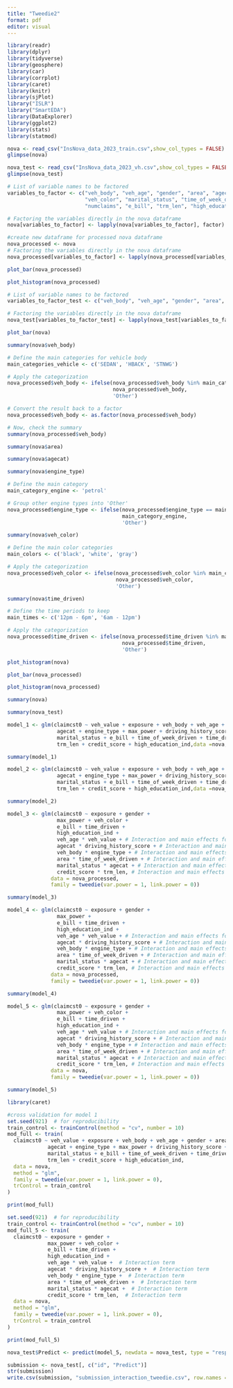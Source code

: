 ```yaml
---
title: "Tweedie2"
format: pdf
editor: visual
---
```


```r
library(readr)
library(dplyr)
library(tidyverse)
library(geosphere)
library(car)
library(corrplot)
library(caret)
library(knitr)
library(sjPlot)
library("ISLR")
library("SmartEDA")
library(DataExplorer)
library(ggplot2)
library(stats)
library(statmod)
```

```r
nova <- read_csv("InsNova_data_2023_train.csv",show_col_types = FALSE)
glimpse(nova)
```

```r
nova_test <- read_csv("InsNova_data_2023_vh.csv",show_col_types = FALSE)
glimpse(nova_test)
```

```r
# List of variable names to be factored
variables_to_factor <- c("veh_body", "veh_age", "gender", "area", "agecat", "engine_type", 
                         "veh_color", "marital_status", "time_of_week_driven", "time_driven", 
                         "numclaims", "e_bill", "trm_len", "high_education_ind", "clm")

# Factoring the variables directly in the nova dataframe
nova[variables_to_factor] <- lapply(nova[variables_to_factor], factor)
```

```r
#create new dataframe for processed nova dataframe
nova_processed <- nova
# Factoring the variables directly in the nova dataframe
nova_processed[variables_to_factor] <- lapply(nova_processed[variables_to_factor], factor)
```

```r
plot_bar(nova_processed)
```

```r
plot_histogram(nova_processed)
```

```r
# List of variable names to be factored
variables_to_factor_test <- c("veh_body", "veh_age", "gender", "area", "agecat", "engine_type","veh_color", "marital_status", "time_of_week_driven", "time_driven", "e_bill", "trm_len", "high_education_ind")

# Factoring the variables directly in the nova dataframe
nova_test[variables_to_factor_test] <- lapply(nova_test[variables_to_factor_test], factor)
```

```r
plot_bar(nova)
```

```r
summary(nova$veh_body)
```

```r
# Define the main categories for vehicle body
main_categories_vehicle <- c('SEDAN', 'HBACK', 'STNWG')

# Apply the categorization
nova_processed$veh_body <- ifelse(nova_processed$veh_body %in% main_categories_vehicle, 
                                  nova_processed$veh_body, 
                                  'Other')
```

```r
# Convert the result back to a factor
nova_processed$veh_body <- as.factor(nova_processed$veh_body)

# Now, check the summary
summary(nova_processed$veh_body)
```

```r
summary(nova$area)
```

```r
summary(nova$agecat)
```

```r
summary(nova$engine_type)
```

```r
# Define the main category
main_category_engine <- 'petrol'

# Group other engine types into 'Other'
nova_processed$engine_type <- ifelse(nova_processed$engine_type == main_category_engine, 
                                     main_category_engine, 
                                     'Other')
```

```r
summary(nova$veh_color)
```

```r
# Define the main color categories
main_colors <- c('black', 'white', 'gray')

# Apply the categorization
nova_processed$veh_color <- ifelse(nova_processed$veh_color %in% main_colors, 
                                   nova_processed$veh_color, 
                                   'Other')
```

```r
summary(nova$time_driven)
```

```r
# Define the time periods to keep
main_times <- c('12pm - 6pm', '6am - 12pm')

# Apply the categorization
nova_processed$time_driven <- ifelse(nova_processed$time_driven %in% main_times, 
                                     nova_processed$time_driven, 
                                     'Other')
```

```r
plot_histogram(nova)
```

```r
plot_bar(nova_processed)
```

```r
plot_histogram(nova_processed)
```

```r
summary(nova)
```

```r
summary(nova_test)
```

```r
model_1 <- glm(claimcst0 ~ veh_value + exposure + veh_body + veh_age + gender + area + 
                agecat + engine_type + max_power + driving_history_score + veh_color + 
                marital_status + e_bill + time_of_week_driven + time_driven + 
                trm_len + credit_score + high_education_ind,data =nova, family = tweedie(var.power = 1, link.power = 0))
```

```r
summary(model_1)
```

```r
model_2 <- glm(claimcst0 ~ veh_value + exposure + veh_body + veh_age + gender + area + 
                agecat + engine_type + max_power + driving_history_score + veh_color + 
                marital_status + e_bill + time_of_week_driven + time_driven + 
                trm_len + credit_score + high_education_ind,data =nova_processed, family = tweedie(var.power = 1, link.power = 0))
```

```r
summary(model_2)
```

```r
model_3 <- glm(claimcst0 ~ exposure + gender + 
                max_power + veh_color + 
                e_bill + time_driven + 
                high_education_ind +
                veh_age * veh_value + # Interaction and main effects for vehicle age and vehicle value
                agecat * driving_history_score + # Interaction and main effects for driver's age category and driving history score
                veh_body * engine_type + # Interaction and main effects for vehicle type and engine type
                area * time_of_week_driven + # Interaction and main effects for area of residence and time of week driven
                marital_status * agecat + # Interaction and main effects for marital status and age category
                credit_score * trm_len, # Interaction and main effects for credit score and term length
              data = nova_processed, 
              family = tweedie(var.power = 1, link.power = 0))
```

```r
summary(model_3)
```

```r
model_4 <- glm(claimcst0 ~ exposure + gender + 
                max_power + 
                e_bill + time_driven + 
                high_education_ind +
                veh_age * veh_value + # Interaction and main effects for vehicle age and vehicle value
                agecat * driving_history_score + # Interaction and main effects for driver's age category and driving history score
                veh_body * engine_type + # Interaction and main effects for vehicle type and engine type
                area * time_of_week_driven + # Interaction and main effects for area of residence and time of week driven
                marital_status * agecat + # Interaction and main effects for marital status and age category
                credit_score * trm_len, # Interaction and main effects for credit score and term length
              data = nova_processed, 
              family = tweedie(var.power = 1, link.power = 0))
```

```r
summary(model_4)
```

```r
model_5 <- glm(claimcst0 ~ exposure + gender + 
                max_power + veh_color + 
                e_bill + time_driven + 
                high_education_ind +
                veh_age * veh_value + # Interaction and main effects for vehicle age and vehicle value
                agecat * driving_history_score + # Interaction and main effects for driver's age category and driving history score
                veh_body * engine_type + # Interaction and main effects for vehicle type and engine type
                area * time_of_week_driven + # Interaction and main effects for area of residence and time of week driven
                marital_status * agecat + # Interaction and main effects for marital status and age category
                credit_score * trm_len, # Interaction and main effects for credit score and term length
              data = nova, 
              family = tweedie(var.power = 1, link.power = 0))
```

```r
summary(model_5)
```

```r
library(caret)
```

```r
#cross validation for model 1
set.seed(921)  # for reproducibility
train_control <- trainControl(method = "cv", number = 10)
mod_full <- train(
  claimcst0 ~ veh_value + exposure + veh_body + veh_age + gender + area + 
             agecat + engine_type + max_power + driving_history_score + veh_color + 
             marital_status + e_bill + time_of_week_driven + time_driven + 
             trm_len + credit_score + high_education_ind,
  data = nova, 
  method = "glm", 
  family = tweedie(var.power = 1, link.power = 0),
  trControl = train_control
)

print(mod_full)
```

```r
set.seed(921)  # for reproducibility
train_control <- trainControl(method = "cv", number = 10)
mod_full_5 <- train(
  claimcst0 ~ exposure + gender + 
             max_power + veh_color + 
             e_bill + time_driven + 
             high_education_ind +
             veh_age * veh_value +  # Interaction term
             agecat * driving_history_score +  # Interaction term
             veh_body * engine_type +  # Interaction term
             area * time_of_week_driven +  # Interaction term
             marital_status * agecat +  # Interaction term
             credit_score * trm_len,  # Interaction term
  data = nova, 
  method = "glm", 
  family = tweedie(var.power = 1, link.power = 0),
  trControl = train_control
)

print(mod_full_5)
```

```r
nova_test$Predict <- predict(model_5, newdata = nova_test, type = "response")
```

```r
submission <- nova_test[, c("id", "Predict")]
str(submission)
write.csv(submission, "submission_interaction_tweedie.csv", row.names = FALSE)
```
